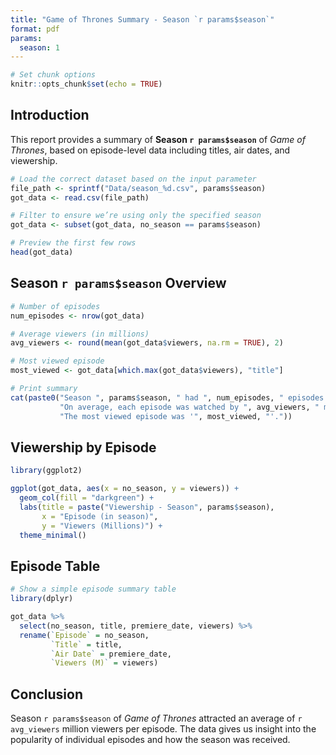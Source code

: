 ```yaml
---
title: "Game of Thrones Summary - Season `r params$season`"
format: pdf
params:
  season: 1
---
```


```r
# Set chunk options
knitr::opts_chunk$set(echo = TRUE)
```

## Introduction

<!-- Introduce the report and insert the correct season -->
This report provides a summary of **Season `r params$season`** of *Game of Thrones*, based on episode-level data including titles, air dates, and viewership.

```r
# Load the correct dataset based on the input parameter
file_path <- sprintf("Data/season_%d.csv", params$season)
got_data <- read.csv(file_path)

# Filter to ensure we’re using only the specified season
got_data <- subset(got_data, no_season == params$season)

# Preview the first few rows
head(got_data)
```

## Season `r params$season` Overview

```r
# Number of episodes
num_episodes <- nrow(got_data)

# Average viewers (in millions)
avg_viewers <- round(mean(got_data$viewers, na.rm = TRUE), 2)

# Most viewed episode
most_viewed <- got_data[which.max(got_data$viewers), "title"]

# Print summary
cat(paste0("Season ", params$season, " had ", num_episodes, " episodes. ",
           "On average, each episode was watched by ", avg_viewers, " million viewers. ",
           "The most viewed episode was '", most_viewed, "'."))
```

## Viewership by Episode

```r
library(ggplot2)

ggplot(got_data, aes(x = no_season, y = viewers)) +
  geom_col(fill = "darkgreen") +
  labs(title = paste("Viewership - Season", params$season),
       x = "Episode (in season)",
       y = "Viewers (Millions)") +
  theme_minimal()
```

## Episode Table

```r
# Show a simple episode summary table
library(dplyr)

got_data %>%
  select(no_season, title, premiere_date, viewers) %>%
  rename(`Episode` = no_season,
         `Title` = title,
         `Air Date` = premiere_date,
         `Viewers (M)` = viewers)
```

## Conclusion

<!-- Wrap up the summary -->
Season `r params$season` of *Game of Thrones* attracted an average of `r avg_viewers` million viewers per episode. The data gives us insight into the popularity of individual episodes and how the season was received.

